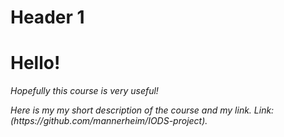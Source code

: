 # Header 1
# Hello!

*Hopefully this course is very useful!*

*Here is my my short description of the course and my link.*
*Link: (https://github.com/mannerheim/IODS-project).*


